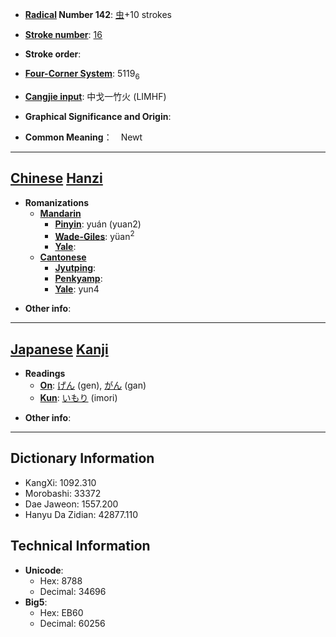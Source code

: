 * '''[[Wiktionary:Chinese radical index| Radical]] Number 142''': [[Wiktionary:Chinese radical index 虫|虫]]+10 strokes

* '''[[Wiktionary:Chinese total strokes index|Stroke number]]''': [[Wiktionary:Chinese total strokes index 16|16]]

* '''Stroke order''': 

* '''[[Wiktionary:Chinese four corner index|Four-Corner System]]''': 5119<sub>6</sub>

* '''[[Wiktionary:Chinese Cangjie index|Cangjie input]]''': 中戈一竹火 (LIMHF)

* '''Graphical Significance and Origin''': 

* '''Common Meaning'''：　Newt

----

== [[Chinese]] [[Hanzi]] ==

* '''Romanizations'''
** '''[[Mandarin]]'''
*** '''[[Pinyin]]''': yuán (yuan2)
*** '''[[Wade-Giles]]''': yüan<sup>2</sup>
*** '''[[Yale]]''': 
** '''[[Cantonese]]'''
*** '''[[Jyutping]]''':
*** '''[[Penkyamp]]''': 
*** '''[[Yale]]''': yun4

* '''Other info''': 

----

== [[Japanese]] [[Kanji]] ==

* '''Readings'''
** '''[[On]]''': [[げん]] (gen), [[がん]] (gan)
** '''[[Kun]]''': [[いもり]] (imori)

* '''Other info''':  

----

== Dictionary Information ==

* KangXi: 1092.310
* Morobashi: 33372
* Dae Jaweon: 1557.200
* Hanyu Da Zidian: 42877.110

== Technical Information ==

* '''Unicode''':
** Hex: 8788
** Decimal: 34696
* '''Big5''':
** Hex: EB60
** Decimal: 60256